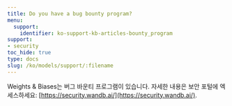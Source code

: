 ```yaml
---
title: Do you have a bug bounty program?
menu:
  support:
    identifier: ko-support-kb-articles-bounty_program
support:
- security
toc_hide: true
type: docs
slug: /ko/models/support/:filename
---
```


Weights & Biases는 버그 바운티 프로그램이 있습니다. 자세한 내용은 보안 포털에 엑세스하세요: [https://security.wandb.ai/](https://security.wandb.ai/).
